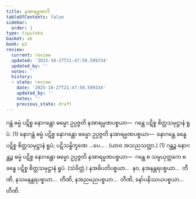 ```yaml
---
title: နအာရမ္မဏာဒိ
tableOfContents: false
sidebar:
  order: 1
type: tipitaka
basket: ab
book: p2
review:
  current: review
  updated: '2025-10-27T21:47:50.599334'
  updated_by: ''
  notes: ''
  history:
  - state: review
    date: '2025-10-27T21:47:50.599334'
    updated_by: ''
    notes: ''
    previous_state: draft
---
```



<ReviewStatus review={frontmatter.review} showDetails={true} />

<HypothesisAnnotation frontmatter={frontmatter} />

<DynamicBreadcrumb />

<Division number="6" book="p2" e="ch" v="38" p="155">

<Paragraph number="1626" book="p2">
ဂန္ထံ ဓမ္မံ ပဋိစ္စ နောဂန္ထော ဓမ္မော ဥပ္ပဇ္ဇတိ နအာရမ္မဏပစ္စယာ—  ဂန္ထေ ပဋိစ္စ စိတ္တသမုဋ္ဌာနံ ရူပံ. (1)
</Paragraph>

<Paragraph number="1627" book="p2">
နောဂန္ထံ ဓမ္မံ ပဋိစ္စ နောဂန္ထော ဓမ္မော ဥပ္ပဇ္ဇတိ နအာရမ္မဏပစ္စယာ—  နောဂန္ထေ ခန္ဓေ ပဋိစ္စ စိတ္တသမုဋ္ဌာနံ ရူပံ; ပဋိသန္ဓိက္ခဏေ …ပေ… . (ယာဝ အသညသတ္တာ.) (1)
</Paragraph>

<Paragraph number="1628" book="p2">
ဂန္ထဉ္စ နောဂန္ထဉ္စ ဓမ္မံ ပဋိစ္စ နောဂန္ထော ဓမ္မော ဥပ္ပဇ္ဇတိ နအာရမ္မဏပစ္စယာ—  ဂန္ထေ စ သမ္ပယုတ္တကေ စ ခန္ဓေ ပဋိစ္စ စိတ္တသမုဋ္ဌာနံ ရူပံ. (သံခိတ္တံ.)
</Paragraph>

<Paragraph number="1629" book="p2">
နအဓိပတိပစ္စယာ…  နဝ, နအနန္တရပစ္စယာ…  တီဏိ, နသမနန္တရပစ္စယာ…  တီဏိ, နအညမညပစ္စယာ…  တီဏိ, နော်ပနိဿယပစ္စယာ…  တီဏိ.
</Paragraph>
</Division>
